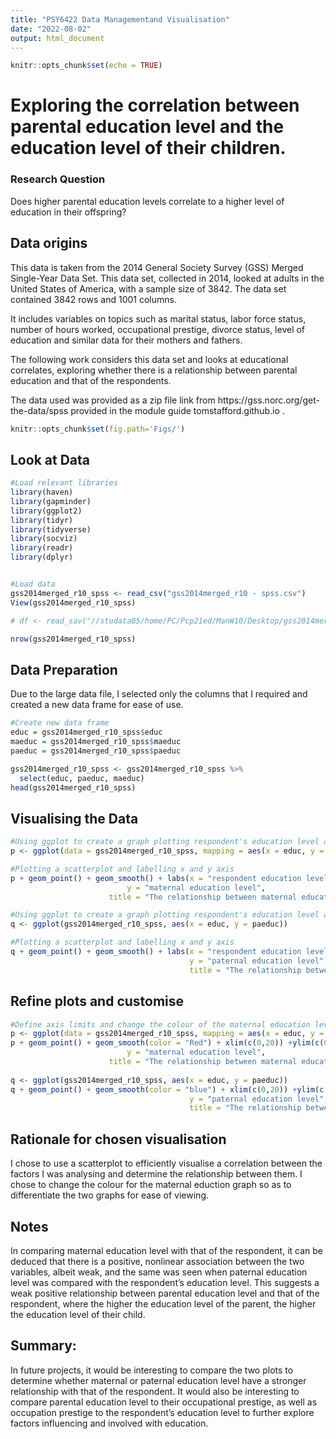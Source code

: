 ---
title: "PSY6422 Data Managementand Visualisation"
date: "2022-08-02"
output: html_document
---

```{r setup, include=FALSE}
knitr::opts_chunk$set(echo = TRUE)
```

# Exploring the correlation between parental education level and the education level of their children.

### Research Question

Does higher parental education levels correlate to a higher level of education in their offspring?

## Data origins

This data is taken from the 2014 General Society Survey (GSS) Merged Single-Year Data Set. This data set, collected in 2014, looked at adults in the United States of America, with a sample size of 3842. The data set contained 3842 rows and 1001 columns. 

It includes variables on topics such as marital status, labor force status, number of hours worked, occupational prestige, divorce status, level of education and similar data for their mothers and fathers.  

The following work considers this data set and looks at educational correlates, exploring whether there is a relationship between parental education and that of the respondents. 

The data used was provided as a zip file link from https://gss.norc.org/get-the-data/spss provided in the module guide tomstafford.github.io .

```{r global_options}
knitr::opts_chunk$set(fig.path='Figs/')
```


## Look at Data
```{r, warning=FALSE}
#Load relevant libraries
library(haven)
library(gapminder)
library(ggplot2)
library(tidyr)
library(tidyverse)
library(socviz)
library(readr)
library(dplyr)


#Load data
gss2014merged_r10_spss <- read_csv("gss2014merged_r10 - spss.csv")
View(gss2014merged_r10_spss)

# df <- read_sav("//studata05/home/PC/Pcp21ed/ManW10/Desktop/gss2014merged_r10 - spss.sav")

nrow(gss2014merged_r10_spss)

```

## Data Preparation
Due to the large data file, I selected only the columns that I required and created a new data frame for ease of use.
```{r, warning=FALSE}

#Create new data frame
educ = gss2014merged_r10_spss$educ
maeduc = gss2014merged_r10_spss$maeduc
paeduc = gss2014merged_r10_spss$paeduc

gss2014merged_r10_spss <- gss2014merged_r10_spss %>%
  select(educ, paeduc, maeduc)
head(gss2014merged_r10_spss)
```


## Visualising the Data
```{r, warning=FALSE}
#Using ggplot to create a graph plotting respondent's education level against maternal education level and assigning it to variable p
p <- ggplot(data = gss2014merged_r10_spss, mapping = aes(x = educ, y = maeduc))

#Plotting a scatterplot and labelling x and y axis
p + geom_point() + geom_smooth() + labs(x = "respondent education level",
                          y = "maternal education level", 
                      title = "The relationship between maternal education and respondents education")

#Using ggplot to create a graph plotting respondent's education level against paternal education level and assigning it to variable q                    
q <- ggplot(gss2014merged_r10_spss, aes(x = educ, y = paeduc))

#Plotting a scatterplot and labelling x and y axis
q + geom_point() + geom_smooth() + labs(x = "respondent education level",
                                        y = "paternal education level", 
                                        title = "The relationship between paternal education and respondents education")


```
## Refine plots and customise
```{r, warning=FALSE}
#Define axis limits and change the colour of the maternal education level line graph to differentiate from the paternal education level line graph.
p <- ggplot(data = gss2014merged_r10_spss, mapping = aes(x = educ, y = maeduc))
p + geom_point() + geom_smooth(color = "Red") + xlim(c(0,20)) +ylim(c(0,20)) +labs(x = "respondent education level",
                          y = "maternal education level", 
                      title = "The relationship between maternal education and respondents education")
                    
q <- ggplot(gss2014merged_r10_spss, aes(x = educ, y = paeduc))
q + geom_point() + geom_smooth(color = "blue") + xlim(c(0,20)) +ylim(c(0,20)) + labs(x = "respondent education level",
                                        y = "paternal education level", 
                                        title = "The relationship between paternal education and respondents education")
```

## Rationale for chosen visualisation
I chose to use a scatterplot to efficiently visualise a correlation between the factors I was analysing and determine the relationship between them. I chose to change the colour for the maternal eduction graph so as to differentiate the two graphs for ease of viewing.

## Notes
In comparing maternal education level with that of the respondent,  it can be deduced that there is a positive, nonlinear association between the two variables, albeit weak, and the same was seen when paternal education level was compared with the respondent's education level. This suggests a weak positive relationship between parental education level and that of the respondent, where the higher the education level of the parent, the higher the education level of their child. 

## Summary:
In future projects, it would be interesting to compare the two plots to determine whether maternal or paternal education level have a stronger relationship with that of the respondent. It would also be interesting to compare parental education level to their occupational prestige, as well as occupation prestige to the respondent's education level to further explore factors influencing and involved with education.


